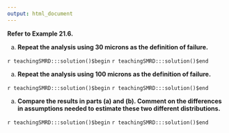 ```yaml
---
output: html_document
---
```


__Refer to Example 21.6.__

a. __Repeat the analysis using 30 microns as the definition of failure.__

`r teachingSMRD:::solution()$begin`
`r teachingSMRD:::solution()$end`

a. __Repeat the analysis using 100 microns as the definition of failure.__

`r teachingSMRD:::solution()$begin`
`r teachingSMRD:::solution()$end`

a. __Compare the results in parts (a) and (b). Comment on the differences in assumptions needed to estimate these two different distributions.__

`r teachingSMRD:::solution()$begin`
`r teachingSMRD:::solution()$end`
